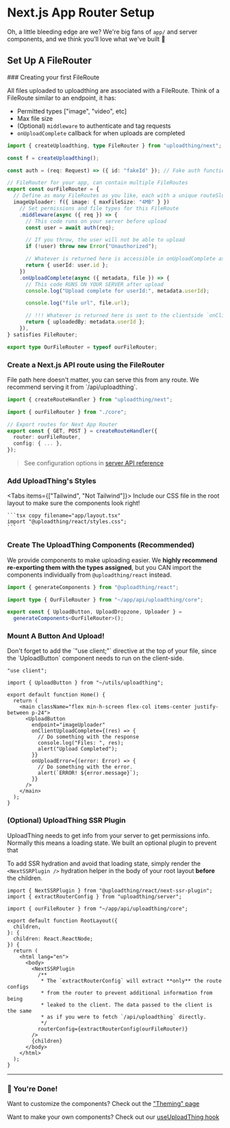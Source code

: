 

# Next.js App Router Setup

Oh, a little bleeding edge are we? We're big fans of `app/` and server
components, and we think you'll love what we've built 🙏

<EnvSetup />

## Set Up A FileRouter

<Steps>
### Creating your first FileRoute

All files uploaded to uploadthing are associated with a FileRoute. Think of a
FileRoute similar to an endpoint, it has:

- Permitted types ["image", "video", etc]
- Max file size
- (Optional) `middleware` to authenticate and tag requests
- `onUploadComplete` callback for when uploads are completed

```ts copy filename="app/api/uploadthing/core.ts"
import { createUploadthing, type FileRouter } from "uploadthing/next";

const f = createUploadthing();

const auth = (req: Request) => ({ id: "fakeId" }); // Fake auth function

// FileRouter for your app, can contain multiple FileRoutes
export const ourFileRouter = {
  // Define as many FileRoutes as you like, each with a unique routeSlug
  imageUploader: f({ image: { maxFileSize: "4MB" } })
    // Set permissions and file types for this FileRoute
    .middleware(async ({ req }) => {
      // This code runs on your server before upload
      const user = await auth(req);

      // If you throw, the user will not be able to upload
      if (!user) throw new Error("Unauthorized");

      // Whatever is returned here is accessible in onUploadComplete as `metadata`
      return { userId: user.id };
    })
    .onUploadComplete(async ({ metadata, file }) => {
      // This code RUNS ON YOUR SERVER after upload
      console.log("Upload complete for userId:", metadata.userId);

      console.log("file url", file.url);

      // !!! Whatever is returned here is sent to the clientside `onClientUploadComplete` callback
      return { uploadedBy: metadata.userId };
    }),
} satisfies FileRouter;

export type OurFileRouter = typeof ourFileRouter;
```

### Create a Next.js API route using the FileRouter

<Callout type="info">
  File path here doesn't matter, you can serve this from any route. We recommend
  serving it from `/api/uploadthing`.
</Callout>

```ts copy filename="app/api/uploadthing/route.ts"
import { createRouteHandler } from "uploadthing/next";

import { ourFileRouter } from "./core";

// Export routes for Next App Router
export const { GET, POST } = createRouteHandler({
  router: ourFileRouter,
  config: { ... },
});
```

> See configuration options in
> [server API reference](/api-reference/server#createroutehandler)

### Add UploadThing's Styles

<Tabs items={["Tailwind", "Not Tailwind"]}>
  <Tab>
    <TailwindSetup />
  </Tab>
  <Tab>
    Include our CSS file in the root layout to make sure the components look right!

    ```tsx copy filename="app/layout.tsx"
    import "@uploadthing/react/styles.css";
    ```

  </Tab>
</Tabs>

### Create The UploadThing Components (Recommended)

We provide components to make uploading easier. We **highly recommend
re-exporting them with the types assigned**, but you CAN import the components
individually from `@uploadthing/react` instead.

```ts copy filename="src/utils/uploadthing.ts"
import { generateComponents } from "@uploadthing/react";

import type { OurFileRouter } from "~/app/api/uploadthing/core";

export const { UploadButton, UploadDropzone, Uploader } =
  generateComponents<OurFileRouter>();
```

### Mount A Button And Upload!

<Callout type="info">
  Don't forget to add the `"use client;"` directive at the top of your file,
  since the `UploadButton` component needs to run on the client-side.
</Callout>

```tsx copy filename="app/example-uploader/page.tsx"
"use client";

import { UploadButton } from "~/utils/uploadthing";

export default function Home() {
  return (
    <main className="flex min-h-screen flex-col items-center justify-between p-24">
      <UploadButton
        endpoint="imageUploader"
        onClientUploadComplete={(res) => {
          // Do something with the response
          console.log("Files: ", res);
          alert("Upload Completed");
        }}
        onUploadError={(error: Error) => {
          // Do something with the error.
          alert(`ERROR! ${error.message}`);
        }}
      />
    </main>
  );
}
```

### (Optional) UploadThing SSR Plugin

UploadThing needs to get info from your server to get permissions info. Normally
this means a loading state. We built an optional plugin to prevent that


<div className="mt-6 flex items-center justify-center gap-8">
  <WithoutSSR />
  <WithSSR />
</div>

To add SSR hydration and avoid that loading state, simply render the
`<NextSSRPlugin />` hydration helper in the body of your root layout **before**
the children.

```tsx copy filename="app/layout.tsx"
import { NextSSRPlugin } from "@uploadthing/react/next-ssr-plugin";
import { extractRouterConfig } from "uploadthing/server";

import { ourFileRouter } from "~/app/api/uploadthing/core";

export default function RootLayout({
  children,
}: {
  children: React.ReactNode;
}) {
  return (
    <html lang="en">
      <body>
        <NextSSRPlugin
          /**
           * The `extractRouterConfig` will extract **only** the route configs
           * from the router to prevent additional information from being
           * leaked to the client. The data passed to the client is the same
           * as if you were to fetch `/api/uploadthing` directly.
           */
          routerConfig={extractRouterConfig(ourFileRouter)}
        />
        {children}
      </body>
    </html>
  );
}
```

</Steps>

---

### 🎉 You're Done!

Want to customize the components? Check out the ["Theming" page](/theming)

Want to make your own components? Check out our
[useUploadThing hook](/api-reference/react#useuploadthing)
